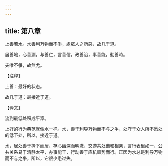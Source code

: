 ```yaml
---
---
---
```

title: 第八章
---

上善若水。水善利万物而不爭，處眾人之所惡，故几于道。

居善地，心善淵，与善仁，言善信，政善治，事善能，動善時。

夫唯不爭，故無尤。

【注释】

上善：最好的状态。

故几于道：最接近于道。

【译文】

流到最低处积成平潭。

上好的行为典范就像水一样。水，善于利导万物而不与之争，处守于众人所不愿处的低下处，所以，接近于道。

水，居处善于择下而居，存心幽深而明澈，交游共处谐和相亲，言行表里如一，公共关系易于清静太平，办事能干，行动善于应机顺势而行。正因为水总是利导万物而不与之争，所以，它很少患过失。